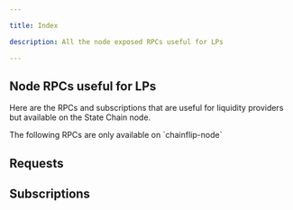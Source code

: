 ```yaml
---

title: Index

description: All the node exposed RPCs useful for LPs

---
```




## Node RPCs useful for LPs

Here are the RPCs and subscriptions that are useful for liquidity providers but available on the State Chain node.

<Callout type="info">
    The following RPCs are only available on `chainflip-node`
</Callout>


## Requests

<Cards num={3}>
    <Cards.Card title="cf_required_asset_ratio_for_range_order" href="/lp/lp-node-rpcs/requests#cf_required_asset_ratio_for_range_order" />
    <Cards.Card title="cf_pool_info" href="/lp/lp-node-rpcs/requests#cf_pool_info" />
    <Cards.Card title="cf_pool_depth" href="/lp/lp-node-rpcs/requests#cf_pool_depth" />
    <Cards.Card title="cf_pool_liquidity" href="/lp/lp-node-rpcs/requests#cf_pool_liquidity" />
    <Cards.Card title="cf_pool_orders" href="/lp/lp-node-rpcs/requests#cf_pool_orders" />
    <Cards.Card title="cf_pool_orderbook" href="/lp/lp-node-rpcs/requests#cf_pool_orderbook" />
    <Cards.Card title="cf_pool_range_order_liquidity_value" href="/lp/lp-node-rpcs/requests#cf_pool_range_order_liquidity_value" />
    <Cards.Card title="cf_free_balances" href="/lp/lp-node-rpcs/requests#cf_free_balances" />
    <Cards.Card title="cf_scheduled_swaps" href="/lp/lp-node-rpcs/requests#cf_scheduled_swaps" />
    <Cards.Card title="cf_get_trading_strategies" href="/lp/lp-node-rpcs/requests#cf_get_trading_strategies" />
</Cards>


## Subscriptions

<Cards>
    <Cards.Card title="cf_subscribe_scheduled_swaps" href="/lp/lp-node-rpcs/subscriptions#cf_subscribe_scheduled_swaps" />
    <Cards.Card title="cf_subscribe_prewitness_swaps" href="/lp/lp-node-rpcs/subscriptions#cf_subscribe_prewitness_swaps" />
    <Cards.Card title="cf_subscribe_pool_price" href="/lp/lp-node-rpcs/subscriptions#cf_subscribe_pool_price" />
    <Cards.Card title="cf_subscribe_pool_price_v2" href="/lp/lp-node-rpcs/subscriptions#cf_subscribe_pool_price_v2" />
</Cards>